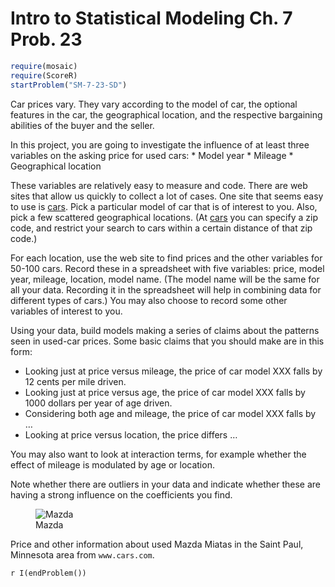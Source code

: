 Intro to Statistical Modeling Ch. 7 Prob. 23
========================================================
```r
require(mosaic)
require(ScoreR)
startProblem("SM-7-23-SD")
```

Car prices vary.  They vary according to the model of car, the optional features in the car, the geographical location, and the respective bargaining abilities of the buyer and the seller.  

In this project, you are going to investigate the influence of at least three variables on the asking price for used cars:
* Model year
* Mileage
* Geographical location


These variables are relatively easy to measure and code.  There are web sites that allow us quickly to collect a lot of cases.  One site that seems easy
to use is [cars](www.cars.com).  Pick a particular model of car that is of interest to you.  Also, pick a few scattered geographical locations.  (At [cars](www.cars.com) you can specify a zip code, and restrict your search to cars within a certain distance of that zip code.)

For each location, use the web site to find prices and the other variables for 50-100 cars.  Record these in a spreadsheet with five variables: price, model year, mileage, location, model name. (The model name will be the same for all your data.  Recording it in the spreadsheet will help in combining data for different types of cars.) You may also choose to record some other variables of interest to you.

Using your data, build models making a series of claims about the patterns seen in used-car prices.  Some basic claims that you should make are in this form:

* Looking just at price versus mileage, the price of car model XXX falls by 12 cents per mile driven.
* Looking just at price versus age, the price of car model XXX falls by 1000 dollars per year of age
  driven.
* Considering both age and mileage, the price of car model XXX falls by ...
* Looking at price versus location, the price differs ...


You may also want to look at interaction terms, for example whether the effect of mileage is modulated by age or location.

Note whether there are outliers in your data and indicate whether these are having a strong influence on the coefficients you find.


![Mazda](mazda.png)


Price and other information about used Mazda Miatas in the Saint Paul, Minnesota area from <code>www.cars.com</code>.


`r I(endProblem())`

